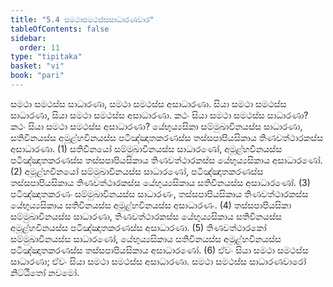 ```yaml
---
title: "5.4 සමථාසමථස්සසාධාරණවාර"
tableOfContents: false
sidebar:
  order: 11
type: "tipitaka"
basket: "vi"
book: "pari"
---
```



<DynamicBreadcrumb />

<Division number="299" book="pari">

<Paragraph number="1261" book="pari">
සමථා සමථස්ස සාධාරණා, සමථා සමථස්ස අසාධාරණා. සියා සමථා සමථස්ස සාධාරණා, සියා සමථා සමථස්ස අසාධාරණා.
</Paragraph>

<Paragraph number="1262" book="pari">
කථං සියා සමථා සමථස්ස සාධාරණා? කථං සියා සමථා සමථස්ස අසාධාරණා? යේභුය්‍යසිකා සම්මුඛාවිනයස්ස සාධාරණා, සතිවිනයස්ස අමූළ්හවිනයස්ස පටිඤ්ඤාතකරණස්ස තස්සපාපියසිකාය තිණවත්ථාරකස්ස අසාධාරණා. (1)
</Paragraph>

<Paragraph number="1263" book="pari">
සතිවිනයෝ සම්මුඛාවිනයස්ස සාධාරණෝ, අමූළ්හවිනයස්ස පටිඤ්ඤාතකරණස්ස තස්සපාපියසිකාය තිණවත්ථාරකස්ස යේභුය්‍යසිකාය අසාධාරණෝ. (2)
</Paragraph>

<Paragraph number="1264" book="pari">
අමූළ්හවිනයෝ සම්මුඛාවිනයස්ස සාධාරණෝ, පටිඤ්ඤාතකරණස්ස තස්සපාපියසිකාය තිණවත්ථාරකස්ස යේභුය්‍යසිකාය සතිවිනයස්ස අසාධාරණෝ. (3)
</Paragraph>

<Paragraph number="1265" book="pari">
පටිඤ්ඤාතකරණං සම්මුඛාවිනයස්ස සාධාරණං, තස්සපාපියසිකාය තිණවත්ථාරකස්ස යේභුය්‍යසිකාය සතිවිනයස්ස අමූළ්හවිනයස්ස අසාධාරණං. (4)
</Paragraph>

<Paragraph number="1266" book="pari">
තස්සපාපියසිකා සම්මුඛාවිනයස්ස සාධාරණා, තිණවත්ථාරකස්ස යේභුය්‍යසිකාය සතිවිනයස්ස අමූළ්හවිනයස්ස පටිඤ්ඤාතකරණස්ස අසාධාරණා. (5)
</Paragraph>

<Paragraph number="1267" book="pari">
තිණවත්ථාරකෝ සම්මුඛාවිනයස්ස සාධාරණෝ, යේභුය්‍යසිකාය සතිවිනයස්ස අමූළ්හවිනයස්ස පටිඤ්ඤාතකරණස්ස තස්සපාපියසිකාය අසාධාරණෝ. (6)
</Paragraph>

<Paragraph number="1268" book="pari">
ඒවං සියා සමථා සමථස්ස සාධාරණා; ඒවං සියා සමථා සමථස්ස අසාධාරණා.

</Paragraph>
</Division>

<Paragraph number="1269" type="center" book="pari">
සමථා සමථස්ස සාධාරණවාරෝ නිට්ඨිතෝ නවමෝ.
</Paragraph>
